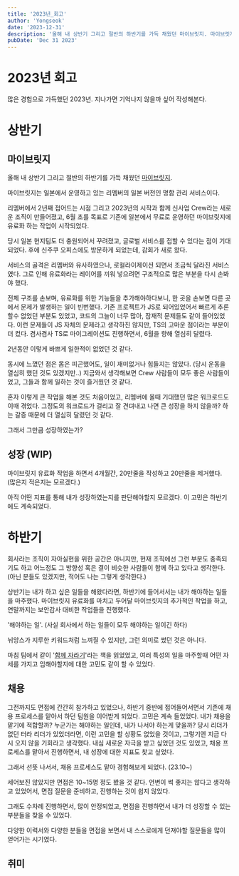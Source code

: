 ```yaml
---
title: '2023년_회고'
author: 'Yongseok'
date: '2023-12-31'
description: '올해 내 상반기 그리고 절반의 하반기를 가득 채웠던 마이브릿지. 마이브릿지는 일본에서 운영하고 있는 리멤버의 일본 버전인 명함 관리 서비스이다. 리멤버에서 2년째 접어드는 시점 그리고 2023년의 시작과 함께 신사업 Crew라는 새로운 조직이 만들어졌고, 6월 초를 목표로 기존에 일본에서 무료로 운영하던 마이브릿지에 유료화 하는 작업이 시작되었다. '
pubDate: 'Dec 31 2023'
---
```



# 2023년 회고

많은 경험으로 가득했던 2023년. 지나가면 기억나지 않을까 싶어 작성해본다.


# 상반기

## 마이브릿지

올해 내 상반기 그리고 절반의 하반기를 가득 채웠던 [마이브릿지](https://mybridge.com/home).

마이브릿지는 일본에서 운영하고 있는 리멤버의 일본 버전인 명함 관리 서비스이다.

리멤버에서 2년째 접어드는 시점 그리고 2023년의 시작과 함께 신사업 Crew라는 새로운 조직이 만들어졌고,
6월 초를 목표로 기존에 일본에서 무료로 운영하던 마이브릿지에 유료화 하는 작업이 시작되었다. 

당시 일본 현지팀도 더 충원되어서 꾸려졌고, 글로벌 서비스를 접할 수 있다는 점이 기대되었다.
후에 신주쿠 오피스에도 방문하게 되었는데, 감회가 새로 왔다.

서비스의 골격은 리멤버와 유사하였으나, 로컬라이제이션 되면서 조금씩 달라진 서비스였다.
그로 인해 유료화라는 레이어를 끼워 넣으려면 구조적으로 많은 부분을 다시 손봐야 했다.

전체 구조를 손보며, 유료화를 위한 기능들을 추가해야하다보니, 한 곳을 손보면 다른 곳에서 문제가 발생하는 일이 빈번했다.
기존 프로젝트가 JS로 되어있었어서 빠르게 추론할수 없었던 부분도 있었고, 코드의 그늘이 너무 많아, 잠재적 문제들도 같이 들어있었다. 
이런 문제들이 JS 자체의 문제라고 생각하진 않지만, TS의 고마운 점이라는 부분이 더 컸다. 
겸사겸사 TS로 마이그레이션도 진행하면서, 6월을 향해 열심히 달렸다. 

2년동안 이렇게 바쁘게 일한적이 없었던 것 같다. 

동시에 느꼈던 점은 몸은 피곤했어도, 일이 재미없거나 힘들지는 않았다. (당시 운동을 열심히 했던 것도 있겠지만..)
지금와서 생각해보면 Crew 사람들이 모두 좋은 사람들이었고, 그들과 함께 일하는 것이 즐거웠던 것 같다.

혼자 이렇게 큰 작업을 해본 것도 처음이었고, 리멤버에 올때 기대했던 많은 워크로드도 이때 겪었다.
그정도의 워크로드가 걸리고 잘 견뎌내고 나면 큰 성장을 하지 않을까? 하는 갈증 때문에 더 열심히 달렸던 것 같다.

그래서 그만큼 성장하였는가?

## 성장 (WIP)

마이브릿지 유료화 작업을 하면서 4개월간, 20만줄을 작성하고 20만줄을 제거했다. (많은지 적은지는 모르겠다.)

아직 어떤 지표를 통해 내가 성장하였는지를 판단해야할지 모르겠다. 이 고민은 하반기에도 계속되었다.


# 하반기


회사라는 조직이 자아실현을 위한 공간은 아니지만, 현재 조직에선 그런 부분도 충족되기도 하고 어느정도 그 방향성 혹은 결이 비슷한 사람들이 함께 하고 있다고 생각한다.
(아닌 분들도 있겠지만, 적어도 나는 그렇게 생각한다.)

상반기는 내가 하고 싶은 일들을 해왔다라면, 하반기에 들어서서는 내가 해야하는 일들을 마주했다. 
마이브릿지 유료화를 마치고 두어달 마이브릿지의 추가적인 작업을 하고, 연말까지는 보안감사 대비한 작업들을 진행했다.

'해야하는 일'. 
(사실 회사에서 하는 일들이 모두 해야하는 일이긴 하다)

뉘앙스가 지루한 키워드처럼 느껴질 수 있지만, 그런 의미로 썼던 것은 아니다.

마침 팀에서 같이 '[함께 자라기](https://www.yes24.com/Product/Goods/67350256)'라는 책을 읽었었고, 
여러 특성의 일을 마주할때 어떤 자세를 가지고 임해야할지에 대한 고민도 같이 할 수 있었다. 

## 채용

그전까지도 면접에 간간히 참가하고 있었으나, 하반기 중반에 접어들어서면서 기존에 채용 프로세스를 맡아서 하던 팀원을 이어받게 되었다.
고민은 계속 들었었다. 내가 채용을 맡기에 적합할까? 누군가는 해야하는 일인데, 내가 나서야 하는게 맞을까? 
당시 리더가 없던 터라 리더가 있었더라면, 이런 고민을 할 상황도 없었을 것이고, 그렇기엔 지금 다시 오지 않을 기회라고 생각했다.
내심 새로운 자극을 받고 싶었던 것도 있었고, 채용 프로세스를 맡아서 진행하면서, 내 성장에 대한 지표도 찾고 싶었다.

그래서 선뜻 나서서, 채용 프로세스도 맡아 경험해보게 되었다. (23.10~)

세어보진 않았지만 면접은 10~15명 정도 봤을 것 같다. 
언변이 썩 좋지는 않다고 생각하고 있었어서, 면접 질문을 준비하고, 진행하는 것이 쉽지 않았다.

그래도 수차례 진행하면서, 많이 안정되었고, 면접을 진행하면서 내가 더 성장할 수 있는 부분들을 찾을 수 있었다.

다양한 이력서와 다양한 분들을 면접을 보면서 내 스스로에게 던져야할 질문들을 많이 얻어가는 시기였다. 


## 취미




```
